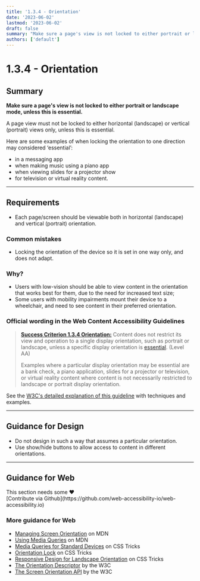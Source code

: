 ```yaml
---
title: '1.3.4 - Orientation'
date: '2023-06-02'
lastmod: '2023-06-02'
draft: false
summary: "Make sure a page's view is not locked to either portrait or landscape mode, unless this is essential."
authors: ['default']
---
```


# 1.3.4 - Orientation

## Summary

**Make sure a page's view is not locked to either portrait or landscape mode, unless this is essential.**

A page view must not be locked to either horizontal (landscape) or vertical (portrait) views only, unless this is essential.

Here are some examples of when locking the orientation to one direction may considered ‘essential’:
* in a messaging app
* when making music using a piano app
* when viewing slides for a projector show
* for television or virtual reality content.

---

## Requirements

* Each page/screen should be viewable both in horizontal (landscape) and vertical (portrait) orientation.

### Common mistakes

* Locking the orientation of the device so it is set in one way only, and does not adapt.

### Why?

* Users with low-vision should be able to view content in the orientation that works best for them, due to the need for increased text size;
* Some users with mobility impairments mount their device to a wheelchair, and need to see content in their preferred orientation.

### Official wording in the Web Content Accessibility Guidelines

> [**Success Criterion 1.3.4 Orientation:**](https://www.w3.org/WAI/WCAG21/Understanding/orientation.html) Content does not restrict its view and operation to a single display orientation, such as portrait or landscape, unless a specific display orientation is [essential](https://www.w3.org/WAI/WCAG21/Understanding/orientation.html#dfn-essential). (Level AA)
>
> Examples where a particular display orientation may be essential are a bank check, a piano application, slides for a projector or television, or virtual reality content where content is not necessarily restricted to landscape or portrait display orientation.

See the [W3C's detailed explanation of this guideline](https://www.w3.org/WAI/WCAG21/Understanding/orientation.html) with techniques and examples.

---

## Guidance for Design

* Do not design in such a way that assumes a particular orientation.
* Use show/hide buttons to allow access to content in different orientations.

---

## Guidance for Web

<Callout type="warning">
This section needs some <span role="img" aria-label="love emoji">❤️</span><br/>[Contribute via Github](https://github.com/web-accessibility-io/web-accessibility.io)
</Callout>

### More guidance for Web

* [Managing Screen Orientation](https://developer.mozilla.org/en-US/docs/Web/API/CSS_Object_Model/Managing_screen_orientation) on MDN
* [Using Media Queries](https://developer.mozilla.org/en-US/docs/Web/CSS/Media_Queries/Using_media_queries) on MDN
* [Media Queries for Standard Devices](https://css-tricks.com/snippets/css/media-queries-for-standard-devices/) on CSS Tricks
* [Orientation Lock](https://css-tricks.com/snippets/css/orientation-lock/) on CSS Tricks
* [Responsive Design for Landscape Orientation](https://css-tricks.com/forums/topic/responsive-design-for-landscape-orientation/) on CSS Tricks
* [The Orientation Descriptor](https://www.w3.org/TR/css-device-adapt-1/#orientation-desc) by the W3C
* [The Screen Orientation API](https://www.w3.org/TR/screen-orientation/) by the W3C
